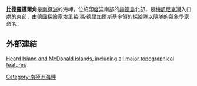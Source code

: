 {{Coord|53|1|S|73|32|E|source:GNIS|display=title}}

'''比德靈邁爾角'''是[[南極洲|南極洲]]的海岬，位於[[印度洋|印度洋]]南部的[[赫德島|赫德島]]北部，是[[梅凱尼克灣|梅凱尼克灣]]入口處的東部，由[[德國|德國]]探險家[[埃里希·馮·德里加爾斯基|埃里希·馮·德里加爾斯基]]率領的探險隊以隨隊的氣象學家命名。

==外部連結==
[http://www.heardisland.aq/__data/assets/pdf_file/0018/639/HIMI_general.pdf Heard Island and McDonald Islands, including all major topographical features] {{Wayback|url=http://www.heardisland.aq/__data/assets/pdf_file/0018/639/HIMI_general.pdf |date=20140211194507 }}

{{Antarctica-geo-stub}}
[[Category:南極洲海岬|Category:南極洲海岬]]